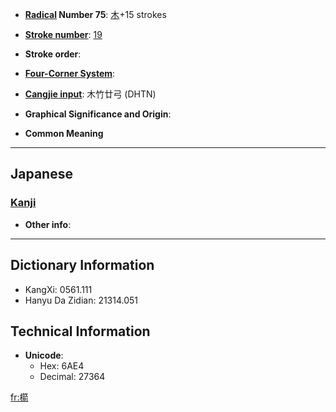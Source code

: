 * '''[[Wiktionary:Chinese radical index| Radical]] Number 75''': [[Wiktionary:Chinese radical index 木|木]]+15 strokes

* '''[[Wiktionary:Chinese total strokes index|Stroke number]]''': [[Wiktionary:Chinese total strokes index 19|19]]

* '''Stroke order''': 

* '''[[Wiktionary:Chinese four corner index|Four-Corner System]]''': 

* '''[[Wiktionary:Chinese Cangjie index|Cangjie input]]''': 木竹廿弓 (DHTN)

* '''Graphical Significance and Origin''': 

* '''Common Meaning'''

----

==Japanese==
===[[Kanji]]===
{{kanji|on readings=[[せん]] (sen)|kun readings=[[たも]] (tamo)}}

* '''Other info''':  

----

== Dictionary Information ==

* KangXi: 0561.111
* Hanyu Da Zidian: 21314.051

== Technical Information ==

* '''Unicode''':
** Hex: 6AE4
** Decimal: 27364

[[fr:櫤]]